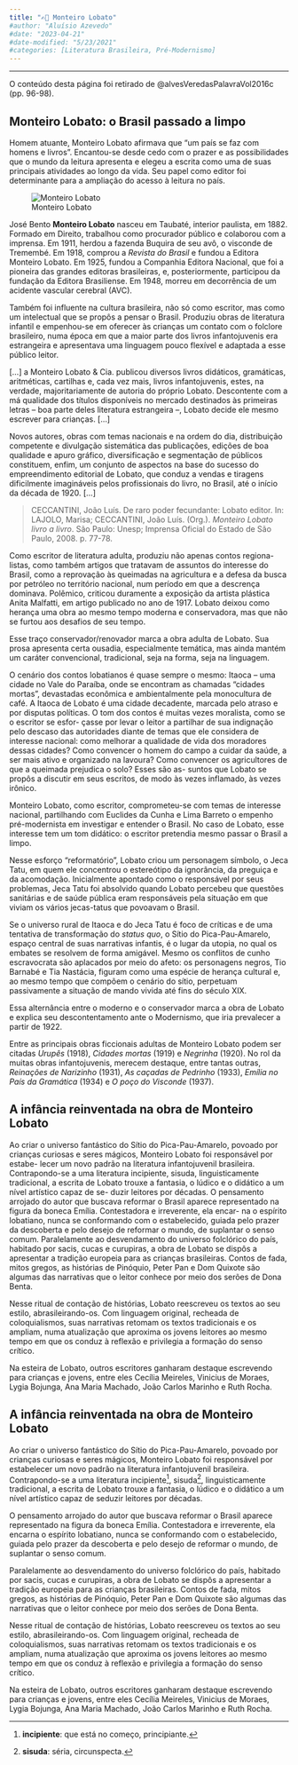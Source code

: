 ```yaml
---
title: "✍🏼 Monteiro Lobato"
#author: "Aluísio Azevedo"
#date: "2023-04-21"
#date-modified: "5/23/2021"
#categories: [Literatura Brasileira, Pré-Modernismo]
---
```


<!-- ![](thumbnail.jpg) -->

- - -

:::{.callout-margin}
O conteúdo desta página foi retirado de @alvesVeredasPalavraVol2016c (pp. 96-98).
:::

## Monteiro Lobato: o Brasil passado a limpo

Homem atuante, Monteiro Lobato afirmava que “um país se faz com homens e livros”. Encantou-se desde cedo com o prazer e as possibilidades que o mundo da leitura apresenta e elegeu a escrita como uma de suas principais atividades ao longo da vida. Seu papel como editor foi determinante para a ampliação do acesso à leitura no país.


:::{.column-margin}
![Monteiro Lobato](img/monteiro-lobato.jpg)

José Bento **Monteiro Lobato** nasceu em Taubaté, interior paulista, em 1882. Formado em Direito, trabalhou como procurador público e colaborou com a imprensa. Em 1911, herdou a fazenda Buquira de seu avô, o visconde de Tremembé. Em 1918, comprou a *Revista do Brasil* e fundou a Editora Monteiro Lobato. Em 1925, fundou a Companhia Editora Nacional, que foi a pioneira das grandes editoras brasileiras, e, posteriormente, participou da fundação da Editora Brasiliense. Em 1948, morreu em decorrência de um acidente vascular cerebral (AVC).

:::

Também foi influente na cultura brasileira, não só como escritor, mas como um intelectual que se propôs a pensar o Brasil. Produziu obras de literatura infantil e empenhou-se em oferecer às crianças um contato com o folclore brasileiro, numa época em que a maior parte dos livros infantojuvenis era estrangeira e apresentava uma linguagem pouco flexível e adaptada a esse público leitor.

::: {.callout-important}
[...] a Monteiro Lobato & Cia. publicou diversos livros didáticos, gramáticas, aritméticas, cartilhas e, cada vez mais, livros infantojuvenis, estes, na verdade, majoritariamente de autoria do próprio Lobato. Descontente com a má qualidade dos títulos disponíveis no mercado destinados às primeiras letras – boa parte deles literatura estrangeira –, Lobato decide ele mesmo escrever para crianças. [...]

Novos autores, obras com temas nacionais e na ordem do dia, distribuição competente e divulgação sistemática das publicações, edições de boa qualidade e apuro gráfico, diversificação e segmentação de públicos constituem, enfim, um conjunto de aspectos na base do sucesso do empreendimento editorial de Lobato, que conduz a vendas e tiragens dificilmente imagináveis pelos profissionais do livro, no Brasil, até o início da década de 1920. [...]

> CECCANTINI, João Luís. De raro poder fecundante: Lobato editor. In: LAJOLO, Marisa; CECCANTINI, João Luís. (Org.). *Monteiro Lobato livro a livro*. São Paulo: Unesp; Imprensa Oficial do Estado de São Paulo, 2008. p. 77-78.
:::

Como escritor de literatura adulta, produziu não apenas contos regiona- listas, como também artigos que tratavam de assuntos do interesse do Brasil, como a reprovação às queimadas na agricultura e a defesa da busca por petróleo no território nacional, num período em que a descrença dominava. Polêmico, criticou duramente a exposição da artista plástica Anita Malfatti, em artigo publicado no ano de 1917. Lobato deixou como herança uma obra ao mesmo tempo moderna e conservadora, mas que não se furtou aos desafios de seu tempo.

Esse traço conservador/renovador marca a obra adulta de Lobato. Sua prosa apresenta certa ousadia, especialmente temática, mas ainda mantém um caráter convencional, tradicional, seja na forma, seja na linguagem.

O cenário dos contos lobatianos é quase sempre o mesmo: Itaoca – uma cidade no Vale do Paraíba, onde se encontram as chamadas “cidades mortas”, devastadas econômica e ambientalmente pela monocultura de café. A Itaoca de Lobato é uma cidade decadente, marcada pelo atraso e por disputas políticas. O tom dos contos é muitas vezes moralista, como se o escritor se esfor- çasse por levar o leitor a partilhar de sua indignação pelo descaso das autoridades diante de temas que ele considera de interesse nacional: como melhorar a qualidade de vida dos moradores dessas cidades? Como convencer o homem do campo a cuidar da saúde, a ser mais ativo e organizado na lavoura? Como convencer os agricultores de que a queimada prejudica o solo? Esses são as- suntos que Lobato se propôs a discutir em seus escritos, de modo às vezes inflamado, às vezes irônico.

Monteiro Lobato, como escritor, comprometeu-se com temas de interesse nacional, partilhando com Euclides da Cunha e Lima Barreto o empenho pré-modernista em investigar e entender o Brasil. No caso de Lobato, esse interesse tem um tom didático: o escritor pretendia mesmo passar o Brasil a limpo.

Nesse esforço “reformatório”, Lobato criou um personagem símbolo, o Jeca Tatu, em quem ele concentrou o estereótipo da ignorância, da preguiça e da acomodação. Inicialmente apontado como o responsável por seus problemas, Jeca Tatu foi absolvido quando Lobato percebeu que questões sanitárias e de saúde pública eram responsáveis pela situação em que viviam os vários jecas-tatus que povoavam o Brasil.

Se o universo rural de Itaoca e do Jeca Tatu é foco de críticas e de uma tentativa de transformação do *status quo*, o Sítio do Pica-Pau-Amarelo, espaço central de suas narrativas infantis, é o lugar da utopia, no qual os embates se resolvem de forma amigável. Mesmo os conflitos de cunho escravocrata são aplacados por meio do afeto: os personagens negros, Tio Barnabé e Tia Nastácia, figuram como uma espécie de herança cultural e, ao mesmo tempo que compõem o cenário do sítio, perpetuam passivamente a situação de mando vivida até fins do século XIX.

Essa alternância entre o moderno e o conservador marca a obra de Lobato e explica seu descontentamento ante o Modernismo, que iria prevalecer a partir de 1922.

Entre as principais obras ficcionais adultas de Monteiro Lobato podem ser citadas *Urupês* (1918), *Cidades mortas* (1919) e *Negrinha* (1920). No rol da muitas obras infantojuvenis, merecem destaque, entre tantas outras, *Reinações de Narizinho* (1931), *As caçadas de Pedrinho* (1933), *Emília no País da Gramática* (1934) e *O poço do Visconde* (1937).

## A infância reinventada na obra de Monteiro Lobato

Ao criar o universo fantástico do Sítio do Pica-Pau-Amarelo, povoado por crianças curiosas e seres mágicos, Monteiro Lobato foi responsável por estabe- lecer um novo padrão na literatura infantojuvenil brasileira. Contrapondo-se a uma literatura incipiente, sisuda, linguisticamente tradicional, a escrita de Lobato trouxe a fantasia, o lúdico e o didático a um nível artístico capaz de se- duzir leitores por décadas.
O pensamento arrojado do autor que buscava reformar o Brasil aparece representado na figura da boneca Emília. Contestadora e irreverente, ela encar- na o espírito lobatiano, nunca se conformando com o estabelecido, guiada pelo prazer da descoberta e pelo desejo de reformar o mundo, de suplantar o senso comum.
Paralelamente ao desvendamento do universo folclórico do país, habitado por sacis, cucas e curupiras, a obra de Lobato se dispôs a apresentar a tradição europeia para as crianças brasileiras. Contos de fada, mitos gregos, as histórias de Pinóquio, Peter Pan e Dom Quixote são algumas das narrativas que o leitor conhece por meio dos serões de Dona Benta.

Nesse ritual de contação de histórias, Lobato reescreveu os textos ao seu estilo, abrasileirando-os. Com linguagem original, recheada de coloquialismos, suas narrativas retomam os textos tradicionais e os ampliam, numa atualização que aproxima os jovens leitores ao mesmo tempo em que os conduz à reflexão e privilegia a formação do senso crítico.

Na esteira de Lobato, outros escritores ganharam destaque escrevendo para crianças e jovens, entre eles Cecília Meireles, Vinicius de Moraes, Lygia Bojunga, Ana Maria Machado, João Carlos Marinho e Ruth Rocha.


## A infância reinventada na obra de Monteiro Lobato

Ao criar o universo fantástico do Sítio do Pica-Pau-Amarelo, povoado por crianças curiosas e seres mágicos, Monteiro Lobato foi responsável por estabelecer um novo padrão na literatura infantojuvenil brasileira. Contrapondo-se a uma literatura incipiente^[**incipiente**: que está no começo, principiante.], sisuda^[**sisuda**: séria, circunspecta.], linguisticamente tradicional, a escrita de Lobato trouxe a fantasia, o lúdico e o didático a um nível artístico capaz de seduzir leitores por décadas.

O pensamento arrojado do autor que buscava reformar o Brasil aparece representado na figura da boneca Emília. Contestadora e irreverente, ela encarna o espírito lobatiano, nunca se conformando com o estabelecido, guiada pelo prazer da descoberta e pelo desejo de reformar o mundo, de suplantar o senso comum.

Paralelamente ao desvendamento do universo folclórico do país, habitado por sacis, cucas e curupiras, a obra de Lobato se dispôs a apresentar a tradição europeia para as crianças brasileiras. Contos de fada, mitos gregos, as histórias de Pinóquio, Peter Pan e Dom Quixote são algumas das narrativas que o leitor conhece por meio dos serões de Dona Benta.

Nesse ritual de contação de histórias, Lobato reescreveu os textos ao seu estilo, abrasileirando-os. Com linguagem original, recheada de coloquialismos, suas narrativas retomam os textos tradicionais e os ampliam, numa atualização que aproxima os jovens leitores ao mesmo tempo em que os conduz à reflexão e privilegia a formação do senso crítico.

Na esteira de Lobato, outros escritores ganharam destaque escrevendo para crianças e jovens, entre eles Cecília Meireles, Vinicius de Moraes, Lygia Bojunga, Ana Maria Machado, João Carlos Marinho e Ruth Rocha.

